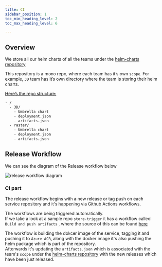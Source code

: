 ```yaml
---
title: CI
sidebar_position: 1
toc_min_heading_level: 2
toc_max_heading_level: 6

---
```



## Overview

We store all our helm charts of all the teams under the [helm-charts repository](https://github.com/MapColonies/helm-charts)

This repository is a mono repo, where each team has it’s own `scope`. For example, `3D` team has it’s own directory where the team is storing their helm charts.  

<u>Here’s the repo structure:</u>    
```bash
- /
  - 3D/
    - Umbrella chart
    - deployment.json
    - artifacts.json
  - raster/
    - Umbrella chart
    - deployment.json
    - artifacts.json
```

## Release Workflow

We can see the diagram of the Release workflow below

![release workflow diagram](./img/release-workflow-diagram.png)

### CI part

The release workflow begins with a new release or tag push on each service repository and it's happening via Github Actions workflows.

The workflows are being triggered automatically.  
If we take a look at a sample repo `store-trigger` it has a workflow called `Build and push artifacts` , where the source of this can be found [here](https://github.com/MapColonies/store-trigger/blob/master/.github/workflows/build-and-push.yaml)

The workflow is building the dokcer image of the service, tagging it and pushing it to `Azure ACR`, along with the docker image it's also pushing the helm package which is part of the repository.  
Afterwards it's updating the `artifacts.json` which is associated with the team's `scope` under the [helm-charts repository](https://github.com/MapColonies/helm-charts) with the new releases which have been just released.  
